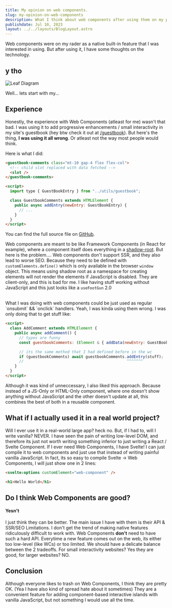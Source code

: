 ```yaml
---
title: My opinion on web components.
slug: my-opinion-on-web-components
description: What I think about web components after using them on my portfolio website.
publishdate: Jul 10, 2023
layout: ../../layouts/BlogLayout.astro
---
```



Web components were on my rader as a native built-in feature that I was interested in using. But after using it,
I have some thoughts on the technology.

## y tho

<Image
  src="/images/blog/y-tho.avif"
  alt="Leaf Diagram"
  height={653}
  width={667}
  class="my-5 p-4 rounded-md shadow-md border-2 border-semi-dark-gray"
/>

Well... lets start with my...

## Experience

Honestly, the experience with Web Components (atleast for me) wasn't that bad. I was using it to add progressive enhancements / small interactivity in my site's guestbook (hey btw check it out at [/guestbook](/guestbook)). But here's the thing, **I was using it all wrong**. Or atleast not the way most people would think.

Here is what I did:

```html
<guestbook-comments class="mt-10 gap-4 flex flex-col">
  <!-- child slot replaced with data fetched -->
  <slot />
</guestbook-comments>

<script>
  import type { GuestBookEntry } from "../utils/guestbook";

  class GuestbookComments extends HTMLElement {
    public async addEntry(newEntry: GuestBookEntry) {
      // ...
    }
  }
</script>
```

You can find the full source file on [GitHub](https://github.com/Dev-Siri/siri.dev/blob/474c1c0288ff4bdb28e9f454cd3dea6a2c805c8a/src/islands/GuestbookComments.astro).

Web components are meant to be like Framework Components (in React for example), where a component itself does everything in a [shadow-root](https://developer.mozilla.org/en-US/docs/Web/API/ShadowRoot). But here is the problem....
Web components don't support SSR, and they also lead to worse SEO. Because they need to be defined with `customElements.define()` which is only
available in the browser `window` object. This means using shadow root as a namespace for creating elements will not render the elements if
JavaScript is disabled. They are client-only, and this is bad for me. I like having stuff working without JavaScript and this just looks like a `useFootGun` 2.0

<br />
What I was doing with web components could be just used as regular `onsubmit` && `onclick` handlers. Yeah, I was kinda using them wrong. I was only doing
that to get stuff like:

```html
<script>
  class AddComment extends HTMLElement {
    public async addComment() {
      // types are funny
      const guestbookComments: (Element & { addData(newEntry: GuestBookEntry): Promise<void> }) | null = document.querySelector("guestbook-comments");

      // its the same method that I had defined before in the wc
      if (guestbookComments) await guestbookComments.addEntry(stuff);
      //                                             ^^^^^^^
    }
  }
</script>
```

Although it was kind of unneccessary, I also liked this approach. Because instead of a JS-Only or HTML-Only component, where one
doesn't show anything without JavaScript and the other doesn't update at all, this combines the best of both in a reusable component.

## What if I actually used it in a real world project?

Will I ever use it in a real-world large app? heck no. But, if I had to, will I write vanilla? NEVER. I have seen the pain of writing
low-level DOM, and therefore its just not worth writing something inferior to just writing a React / Svelte Component. If I ever need Web
Components, I have Svelte! I can just compile it to web components and just use that instead of writing painful vanilla JavaScript.
In fact, its so easy to compile Svelte -> Web Components, I will just show one in 2 lines:

```html
<svelte:options customElement="web-component" />

<h1>Hello World</h1>
```

## Do I think Web Components are good?

#### Yesn't

I just think they can be better. The main issue I have with them is their API & SSR/SEO Limitations. I don't get the trend of making native features
ridiculously difficult to work with. Web Components **don't** need to have such a hard API. Everytime a new feature comes out on the web, its either
too low-level (like WCs) or too limited. We should have a delicate balance between the 2 tradeoffs. For small interactivity websites? Yes they are good,
for larger websites? NO.

## Conclusion

Although everyone likes to trash on Web Components, I think they are pretty OK. (Yea I have also kind of spread hate about it sometimes)
They are a convenient feature for adding component-based interactive islands with vanilla JavaScript, but not something I would use all the time.
